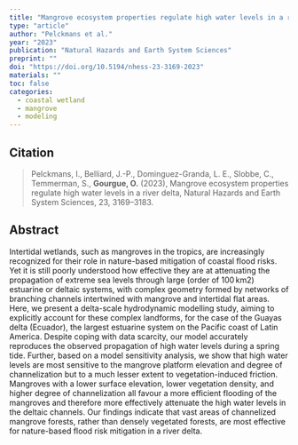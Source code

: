 ```yaml
---
title: "Mangrove ecosystem properties regulate high water levels in a river delta"
type: "article"
author: "Pelckmans et al."
year: "2023"
publication: "Natural Hazards and Earth System Sciences"
preprint: ""
doi: "https://doi.org/10.5194/nhess-23-3169-2023"
materials: ""
toc: false
categories:
  - coastal wetland
  - mangrove
  - modeling
---
```


## Citation

> Pelckmans, I., Belliard, J.-P., Dominguez-Granda, L. E., Slobbe, C., Temmerman, S., **Gourgue, O.** (2023), Mangrove ecosystem properties regulate high water levels in a river delta, Natural Hazards and Earth System Sciences, 23, 3169–3183.

## Abstract

Intertidal wetlands, such as mangroves in the tropics, are increasingly recognized for their role in nature-based mitigation of coastal flood risks. Yet it is still poorly understood how effective they are at attenuating the propagation of extreme sea levels through large (order of 100 km2) estuarine or deltaic systems, with complex geometry formed by networks of branching channels intertwined with mangrove and intertidal flat areas. Here, we present a delta-scale hydrodynamic modelling study, aiming to explicitly account for these complex landforms, for the case of the Guayas delta (Ecuador), the largest estuarine system on the Pacific coast of Latin America. Despite coping with data scarcity, our model accurately reproduces the observed propagation of high water levels during a spring tide. Further, based on a model sensitivity analysis, we show that high water levels are most sensitive to the mangrove platform elevation and degree of channelization but to a much lesser extent to vegetation-induced friction. Mangroves with a lower surface elevation, lower vegetation density, and higher degree of channelization all favour a more efficient flooding of the mangroves and therefore more effectively attenuate the high water levels in the deltaic channels. Our findings indicate that vast areas of channelized mangrove forests, rather than densely vegetated forests, are most effective for nature-based flood risk mitigation in a river delta.